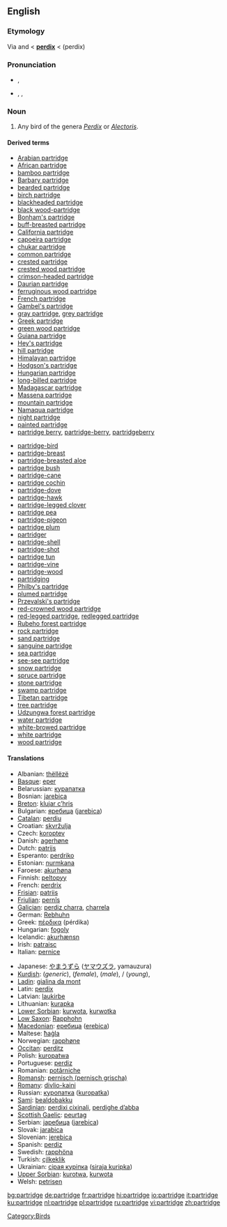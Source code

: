 ==English==
{{wikipedia}}

===Etymology===
Via {{ME.}} and {{OF.}} < {{L.}} '''[[perdix]]''' < {{AGr.}} '''{{polytonic|[[πέρδιξ]]}}''' (perdix)

===Pronunciation===
*{{a|UK}} {{IPA|/ˈpɑːtrɪʤ/}}, {{SAMPA|/"pA:trIdZ/}}
*{{a|US}} {{AHD|pärʹtrĭj}}, {{IPA|/ˈpɑrtrɪʤ/}}, {{SAMPA|/"pArtrIdZ/}}

===Noun===
{{en-noun|pl2=partridge}}

# Any bird of the genera ''[[Perdix]]'' or ''[[Alectoris]]''.

====Derived terms====
{{rel-top|terms derived from ''partridge''}}
*[[Arabian partridge]]
*[[African partridge]]
*[[bamboo partridge]]
*[[Barbary partridge]]
*[[bearded partridge]]
*[[birch partridge]]
*[[blackheaded partridge]]
*[[black wood-partridge]]
*[[Bonham's partridge]]
*[[buff-breasted partridge]]
*[[California partridge]]
*[[capoeira partridge]]
*[[chukar partridge]]
*[[common partridge]]
*[[crested partridge]]
*[[crested wood partridge]]
*[[crimson-headed partridge]]
*[[Daurian partridge]]
*[[ferruginous wood partridge]]
*[[French partridge]]
*[[Gambel's partridge]]
*[[gray partridge]], [[grey partridge]]
*[[Greek partridge]]
*[[green wood partridge]]
*[[Guiana partridge]]
*[[Hey's partridge]]
*[[hill partridge]]
*[[Himalayan partridge]]
*[[Hodgson's partridge]]
*[[Hungarian partridge]]
*[[long-billed partridge]]
*[[Madagascar partridge]]
*[[Massena partridge]]
*[[mountain partridge]]
*[[Namaqua partridge]]
*[[night partridge]]
*[[painted partridge]]
*[[partridge berry]], [[partridge-berry]], [[partridgeberry]]
{{rel-mid}}
*[[partridge-bird]]
*[[partridge-breast]]
*[[partridge-breasted aloe]]
*[[partridge bush]]
*[[partridge-cane]]
*[[partridge cochin]]
*[[partridge-dove]]
*[[partridge-hawk]]
*[[partridge-legged clover]]
*[[partridge pea]]
*[[partridge-pigeon]]
*[[partridge plum]]
*[[partridger]]
*[[partridge-shell]]
*[[partridge-shot]]
*[[partridge tun]]
*[[partridge-vine]]
*[[partridge-wood]]
*[[partridging]]
*[[Philby's partridge]]
*[[plumed partridge]]
*[[Przevalski's partridge]]
*[[red-crowned wood partridge]]
*[[red-legged partridge]], [[redlegged partridge]]
*[[Rubeho forest partridge]]
*[[rock partridge]]
*[[sand partridge]]
*[[sanguine partridge]]
*[[sea partridge]]
*[[see-see partridge]]
*[[snow partridge]]
*[[spruce partridge]]
*[[stone partridge]]
*[[swamp partridge]]
*[[Tibetan partridge]]
*[[tree partridge]]
*[[Udzungwa forest partridge]]
*[[water partridge]]
*[[white-browed partridge]]
*[[white partridge]]
*[[wood partridge]]
{{rel-bottom}}

====Translations====
{{trans-top|a bird of the genera ''Perdix'' or ''Alectoris''}}
*Albanian: [[thëllëzë]]
*[[Basque]]: [[eper]]
*Belarussian: [[курапатка]]
*Bosnian: [[jarebica]] {{f}}
*[[Breton]]: [[klujar c’hris]]
*Bulgarian: [[яребица]] ([[jarebica]])
*[[Catalan]]: [[perdiu]]
*Croatian: [[skvržulja]]
*Czech: [[koroptev]] {{f}}
*Danish: [[agerhøne]]
*Dutch: [[patrijs]] {{f}}
*Esperanto: [[perdriko]]
*Estonian: [[nurmkana]]
*Faroese: [[akurhøna]]
*Finnish: [[peltopyy]]
*French: [[perdrix]] {{f}}
*[[Frisian]]: [[patriis]]
*[[Friulian]]: [[pernîs]]
*[[Galician]]: [[perdiz charra]], [[charrela]]
*German: [[Rebhuhn]] {{n}}
*Greek: [[πέρδικα]] (pérdika) {{f}}
*Hungarian: [[fogoly]]
*Icelandic: [[akurhænsn]]
*Irish: [[patraisc]]
*Italian: [[pernice]] {{f}}
{{trans-mid}}
*Japanese: [[やまうずら]] ([[ヤマウズラ]], yamauzura)
*[[Kurdish]]: {{t|ku|kew}} {{m}} (''generic''), {{t|ku|mêkew}} {{f}} (''female''), {{t|ku|nêrekew}} {{m}} (''male''), {{t|ku|çêlekew}} {{m}} / {{f}} (''young''), {{KUchar|[[که‌و]]}}
*[[Ladin]]: [[gialina da mont]]
*Latin: [[perdix]]
*Latvian: [[laukirbe]]
*Lithuanian: [[kurapka]]
*[[Lower Sorbian]]: [[kurwota]], [[kurwotka]]
*[[Low Saxon]]: [[Rapphohn]] {{f}}
*[[Macedonian]]: [[еребица]] ([[erebica]])
*Maltese: [[ħaġla]]
*Norwegian: [[rapphøne]]
*[[Occitan]]: [[perditz]]
*Polish: [[kuropatwa]]
*Portuguese: [[perdiz]] {{f}}
*Romanian: [[potârniche]]
*[[Romansh]]: [[pernisch (pernisch grischa)]]
*[[Romany]]: [[divlio-kaini]] {{f}}
*Russian: [[куропатка]] ([[kuropatka]]) {{f}}
*[[Sami]]: [[bealdobakku]]
*[[Sardinian]]: [[perdixi cixinali]], [[perdighe d’abba]]
*[[Scottish Gaelic]]: [[peurtag]]
*Serbian: [[jаребица]] ([[jarebica]])
*Slovak: [[jarabica]] {{f}}
*Slovenian: [[jerebica]] {{f}}
*Spanish: [[perdiz]] {{f}}
*Swedish: [[rapphöna]]
*Turkish: [[çilkeklik]]
*Ukrainian: [[сiрая курiпка]] ([[siraja kuripka]])
*[[Upper Sorbian]]: [[kurotwa]], [[kurwota]]
*Welsh: [[petrisen]]
{{trans-bottom}}

[[Category:Birds]]

[[bg:partridge]]
[[de:partridge]]
[[fr:partridge]]
[[hi:partridge]]
[[io:partridge]]
[[it:partridge]]
[[ku:partridge]]
[[nl:partridge]]
[[pl:partridge]]
[[ru:partridge]]
[[vi:partridge]]
[[zh:partridge]]